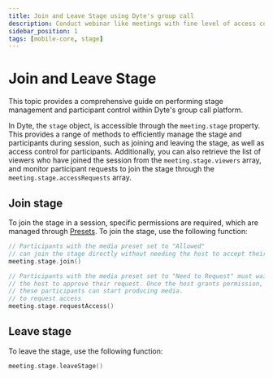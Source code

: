 ```yaml
---
title: Join and Leave Stage using Dyte's group call
description: Conduct webinar like meetings with fine level of access controls for the stage.
sidebar_position: 1
tags: [mobile-core, stage]
---
```


# Join and Leave Stage

This topic provides a comprehensive guide on performing stage management and participant control within Dyte's group call platform.

In Dyte, the `stage` object, is accessible through the `meeting.stage` property. This provides a range of methods to efficiently manage the stage and participants during session, such as joining and leaving the stage, as well as access control for participants. Additionally, you can also retrieve the list of viewers who have joined the session from the `meeting.stage.viewers` array, and monitor participant requests to join the stage through the `meeting.stage.accessRequests` array.

## Join stage

To join the stage in a session, specific permissions are required, which are managed through [Presets](/guides/capabilities/presets). 
To join the stage, use the following function:

```kotlin
// Participants with the media preset set to "Allowed" 
// can join the stage directly without needing the host to accept their request.
meeting.stage.join()

// Participants with the media preset set to "Need to Request" must wait for 
// the host to approve their request. Once the host grants permission, 
// these participants can start producing media.
// to request access
meeting.stage.requestAccess()
```

## Leave stage

To leave the stage, use the following function:

```kotlin
meeting.stage.leaveStage()
```
